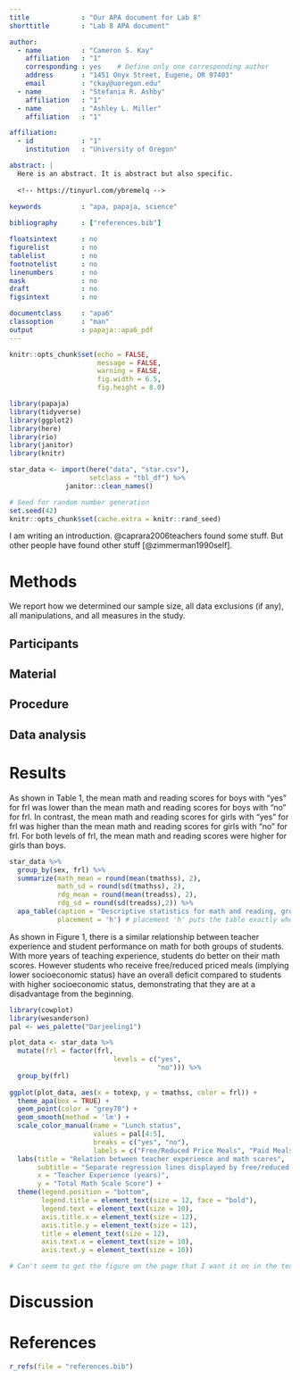 ```yaml
---
title             : "Our APA document for Lab 8"
shorttitle        : "Lab 8 APA document"

author: 
  - name          : "Cameron S. Kay"
    affiliation   : "1"
    corresponding : yes    # Define only one corresponding author
    address       : "1451 Onyx Street, Eugene, OR 97403"
    email         : "ckay@uoregon.edu"
  - name          : "Stefania R. Ashby"
    affiliation   : "1"
  - name          : "Ashley L. Miller"
    affiliation   : "1"

affiliation:
  - id            : "1"
    institution   : "University of Oregon"

abstract: |
  Here is an abstract. It is abstract but also specific. 
  
  <!-- https://tinyurl.com/ybremelq -->
  
keywords          : "apa, papaja, science"

bibliography      : ["references.bib"]

floatsintext      : no
figurelist        : no
tablelist         : no
footnotelist      : no
linenumbers       : no
mask              : no
draft             : no
figsintext        : no

documentclass     : "apa6"
classoption       : "man"
output            : papaja::apa6_pdf
---
```


```r

knitr::opts_chunk$set(echo = FALSE,
                      message = FALSE,
                      warning = FALSE,
                      fig.width = 6.5,
                      fig.height = 8.0)

library(papaja)
library(tidyverse)
library(ggplot2)
library(here)
library(rio)
library(janitor)
library(knitr)

```

```r

star_data <- import(here("data", "star.csv"), 
                    setclass = "tbl_df") %>%
              janitor::clean_names()

```

```r
# Seed for random number generation
set.seed(42)
knitr::opts_chunk$set(cache.extra = knitr::rand_seed)
```

I am writing an introduction. @caprara2006teachers found some stuff. But other people have found other stuff [@zimmerman1990self].

\newpage

# Methods
We report how we determined our sample size, all data exclusions (if any), all manipulations, and all measures in the study. <!-- 21-word solution (Simmons, Nelson & Simonsohn, 2012; retrieved from http://ssrn.com/abstract=2160588) -->

## Participants

## Material

## Procedure

## Data analysis

\newpage

# Results

As shown in Table 1, the mean math and reading scores for boys with "yes" for
frl was lower than the mean math and reading scores for boys with "no" for frl.
In contrast, the mean math and reading scores for girls with "yes" for frl was
higher than the mean math and reading scores for girls with "no" for frl. For
both levels of frl, the mean math and reading scores were higher for girls than
boys. 


```r
star_data %>%
  group_by(sex, frl) %>%
  summarize(math_mean = round(mean(tmathss), 2),
            math_sd = round(sd(tmathss), 2),
            rdg_mean = round(mean(treadss), 2),
            rdg_sd = round(sd(treadss),2)) %>%
  apa_table(caption = "Descriptive statistics for math and reading, grouped by sex and frl.",
            placement = 'h') # placement 'h' puts the table exactly where it is in your layout.

```

As shown in Figure 1, there is a similar relationship between teacher experience and student performance on math for both groups of students. With more years of teaching experience, students do better on their math scores. However students who receive free/reduced priced meals (implying lower socioeconomic status) have an overall deficit compared to students with higher socioeconomic status, demonstrating that they are at a disadvantage from the beginning. 

```r
library(cowplot)
library(wesanderson)
pal <- wes_palette("Darjeeling1")

plot_data <- star_data %>% 
  mutate(frl = factor(frl, 
                          levels = c("yes",
                                     "no"))) %>% 
  group_by(frl)
 
ggplot(plot_data, aes(x = totexp, y = tmathss, color = frl)) +
  theme_apa(box = TRUE) + 
  geom_point(color = "grey70") +
  geom_smooth(method = 'lm') +
  scale_color_manual(name = "Lunch status",
                     values = pal[4:5],
                     breaks = c("yes", "no"),
                     labels = c("Free/Reduced Price Meals", "Paid Meals")) +
  labs(title = "Relation between teacher experience and math scores",
       subtitle = "Separate regression lines displayed by free/reduced price lunch status",
       x = "Teacher Experience (years)",
       y = "Total Math Scale Score") +
  theme(legend.position = "bottom",
        legend.title = element_text(size = 12, face = "bold"),
        legend.text = element_text(size = 10),
        axis.title.x = element_text(size = 12),
        axis.title.y = element_text(size = 12),
        title = element_text(size = 12),
        axis.text.x = element_text(size = 10),
        axis.text.y = element_text(size = 10)) 

# Can't seem to get the figure on the page that I want it on in the text. 

```


\newpage

# Discussion

\newpage

# References
```r
r_refs(file = "references.bib")
```

\begingroup
\setlength{\parindent}{-0.5in}
\setlength{\leftskip}{0.5in}

<div id = "refs"></div>
\endgroup
